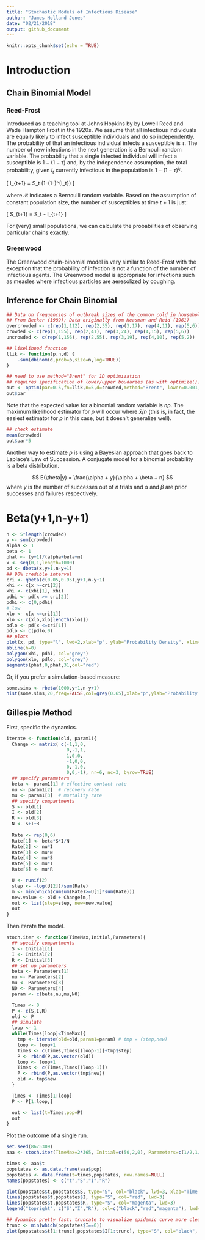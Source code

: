 ```yaml
---
title: "Stochastic Models of Infectious Disease"
author: "James Holland Jones"
date: "02/21/2018"
output: github_document
---
```


```r
knitr::opts_chunk$set(echo = TRUE)
```
# Introduction

## Chain Binomial Model

### Reed-Frost

Introduced as a teaching tool at Johns Hopkins by by Lowell Reed and Wade Hampton Frost in the 1920s. We assume that all infectious individuals are equally likely to infect susceptible individuals and do so independently. The probability of that an infectious individual infects a susceptible is $\tau$. The number of new infections in the next generation is a Bernoulli random variable. The probability that a single infected individual will infect a susceptible is $1-(1-\tau)$ and, by the independence assumption, the total probability, given $I_{t}$ currently infectious in the population is $1-(1-\tau)^{I_t}$.

\[
I_{t+1} = S_t \mathcal{B}(1-(1-\tau)^{I_t})
\]

where $\mathcal{B}$ indicates a Bernoulli random variable. Based on the assumption of constant population size, the number of susceptibles at time $t+1$ is just:

\[ 
S_{t+1} = S_t - I_{t+1}
\]

For (very) small populations, we can calculate the probabilities of observing particular chains exactly. 

### Greenwood

The Greenwood chain-binomial model is very similar to Reed-Frost with the exception that the probability of infection is not a function of the number of infectious agents. The Greenwood model is appropriate for infections such as measles where infectious particles are aeresolized by coughing. 

## Inference for Chain Binomial

```r
## Data on frequencies of outbreak sizes of the common cold in households of 5
## From Becker (1989); Data originally from Heasman and Reid (1961)
overcrowded <- c(rep(1,112), rep(2,35), rep(3,17), rep(4,11), rep(5,6))
crowded <- c(rep(1,155), rep(2,41), rep(3,24), rep(4,15), rep(5,6))
uncrowded <- c(rep(1,156), rep(2,55), rep(3,19), rep(4,10), rep(5,2))

## likelihood function
llik <- function(p,n,d) {
    -sum(dbinom(d,prob=p,size=n,log=TRUE))
}

## need to use method="Brent" for 1D optimization
## requires specification of lower/upper boudaries (as with optimize())
out <- optim(par=0.5,fn=llik,n=5,d=crowded,method="Brent", lower=0.001,upper=0.999)
out$par
```

Note that the expected value for a binomial random variable is $np$. The maximum likelihood estimator for $p$ will occur where $\bar{x}/n$ (this is, in fact, the easiest estimator for $p$ in this case, but it doesn't generalize well).

```r
## check estimate
mean(crowded)
out$par*5
```

Another way to estimate $p$ is using a Bayesian approach that goes back to Laplace's Law of Succession. A conjugate model for a binomial probability is a beta distribution. 

$$ E(\theta|y) = \frac{\alpha + y}{\alpha + \beta + n} $$
where $y$ is the number of successes out of $n$ trials and $\alpha$ and $\beta$ are prior successes and failures respectively.

# Beta(y+1,n-y+1)

```r
n <- 5*length(crowded)
y <- sum(crowded)
alpha <- 1
beta <- 1
phat <- (y+1)/(alpha+beta+n)
x <- seq(0,1,length=1000)
pd <- dbeta(x,y+1,n-y+1)
## 90% credible interval
cri <- qbeta(c(0.05,0.95),y+1,n-y+1)
xhi <- x[x >=cri[2]]
xhi <- c(xhi[1], xhi)
pdhi <- pd[x >= cri[2]]
pdhi <- c(0,pdhi)
# low
xlo <- x[x <=cri[1]]
xlo <- c(xlo,xlo[length(xlo)])
pdlo <- pd[x <=cri[1]]
pdlo <- c(pdlo,0)
## plots
plot(x, pd, type="l", lwd=2,xlab="p", ylab="Probability Density", xlim=c(0.27,0.39))
abline(h=0)
polygon(xhi, pdhi, col="grey")
polygon(xlo, pdlo, col="grey")
segments(phat,0,phat,31,col="red")
```
Or, if you prefer a simulation-based measure:

```r
some.sims <- rbeta(1000,y+1,n-y+1)
hist(some.sims,20,freq=FALSE,col=grey(0.65),xlab="p",ylab="Probability Density", xlim=c(0.27,0.39), main="")
```





## Gillespie Method

First, specific the dynamics.
```r
iterate <- function(old, param1){
  Change <- matrix( c(-1,1,0,
                      0,-1,1,
                      1,0,0,
                      -1,0,0,
                      0,-1,0,
                      0,0,-1), nr=6, nc=3, byrow=TRUE)
  ## specify parameters
  beta <- param1[1] # effective contact rate
  nu <- param1[2]  # recovery rate
  mu <- param1[3]  # mortality rate
  ## specify compartments
  S <- old[1]
  I <- old[2]
  R <- old[3]
  N <- S+I+R
  
  Rate <- rep(0,6)
  Rate[1] <- beta*S*I/N
  Rate[2] <- nu*I
  Rate[3] <- mu*N
  Rate[4] <- mu*S
  Rate[5] <- mu*I
  Rate[6] <- mu*R

  U <- runif(2)
  step <- -log(U[2])/sum(Rate)
  m <- min(which(cumsum(Rate)>=U[1]*sum(Rate)))
  new.value <- old + Change[m,]
  out <- list(step=step, new=new.value)
  out
}
```

Then iterate the model.
```r
stoch.iter <- function(TimeMax,Initial,Parameters){
  ## specify compartments
  S <- Initial[1]
  I <- Initial[2]
  R <- Initial[3]
  ## set up parameters
  beta <- Parameters[1]
  nu <- Parameters[2]
  mu <- Parameters[3]
  N0 <- Parameters[4]
  param <- c(beta,nu,mu,N0)

  Times <- 0
  P <- c(S,I,R)
  old <- P
  ## simulate
  loop <- 1
  while(Times[loop]<TimeMax){
    tmp <- iterate(old=old,param1=param) # tmp = (step,new)
    loop <- loop+1
    Times <- c(Times,Times[(loop-1)]+tmp$step)
    P <- rbind(P,as.vector(old))
    loop <- loop+1
    Times <- c(Times,Times[(loop-1)])
    P <- rbind(P,as.vector(tmp$new))
    old <- tmp$new
  }

  Times <- Times[1:loop]
  P <- P[1:loop,]

  out <- list(t=Times,pop=P)
  out
}
```

Plot the outcome of a single run.
```r
set.seed(8675309)
aaa <- stoch.iter(TimeMax=2*365, Initial=c(50,2,0), Parameters=c(1/2,1/5,5e-4,50))

times <- aaa$t
popstates <- as.data.frame(aaa$pop)
popstates <- data.frame(t=times,popstates, row.names=NULL)
names(popstates) <- c("t","S","I","R")

plot(popstates$t,popstates$S, type="S", col="black", lwd=3, xlab="Time (days)", ylab="Population Size", ylim=c(0,60))
lines(popstates$t,popstates$I, type="S", col="red", lwd=3)
lines(popstates$t,popstates$R, type="S", col="magenta", lwd=3)
legend("topright", c("S","I","R"), col=c("black","red","magenta"), lwd=3)

## dynamics pretty fast; truncate to visualize epidemic curve more clearly
trunc <- min(which(popstates$I==0))
plot(popstates$t[1:trunc],popstates$I[1:trunc], type="S", col="black", lwd=3, xlab="Time (days)", ylab="Number Infected")

```